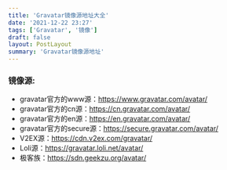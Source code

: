 ```yaml
---
title: 'Gravatar镜像源地址大全'
date: '2021-12-22 23:27'
tags: ['Gravatar', '镜像']
draft: false
layout: PostLayout
summary: 'Gravatar镜像源地址'
---
```


### 镜像源:

* gravatar官方的www源：https://www.gravatar.com/avatar/
* gravatar官方的cn源：https://cn.gravatar.com/avatar/
* gravatar官方的en源：https://en.gravatar.com/avatar/
* gravatar官方的secure源：https://secure.gravatar.com/avatar/
* V2EX源：https://cdn.v2ex.com/gravatar/
* Loli源：https://gravatar.loli.net/avatar/
* 极客族：https://sdn.geekzu.org/avatar/






